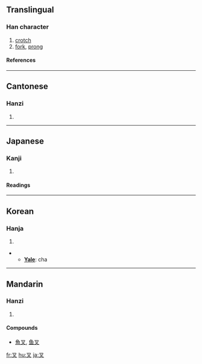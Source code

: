 ==Translingual==
===Han character===
{{Han char|rn=29|rad=又|as=01|sn=3|four=1740<sub>0</sub>|canj=水戈 (EI), X水戈 (XEI)}}
# [[crotch]]
# [[fork]], [[prong]]
====References====
{{Han ref|kx=0165.010|dkj=03116|dj=0374.150|hdz=10390.020|uh=53C9|ud=21449|bh=A465|bd=42085}}
----
==Cantonese==
===Hanzi===
{{yue-hanzi|jyut=|y=cha1}}
# {{defn|Cantonese}}
----
==Japanese==
===Kanji===
{{ja-kanji|grade=|rs=又01}}
# {{defn|Japanese}} 
====Readings====
{{ja-readings|on=[[しゃ]] (sha), [[さい]] (sai), [[さ]] (sa)|kun=[[また]] (mata)}}
----
==Korean==
===Hanja===
{{ko-hanja|hangeul=[[차]]|eumhun=''' 깍지 낄 차, 갈래 차|rv=cha|mr=ch'a}}
# {{defn|Korean}}

** '''[[Yale]]''': cha

----
==Mandarin==
===Hanzi===
{{cmn-hanzi|pin=[[cha]] ([[cha5]])|wg=ch'a<sup>5</sup>}}
# {{defn|Mandarin}}

====Compounds====
*[[魚叉]], [[鱼叉]]

[[fr:叉]]
[[hu:叉]]
[[ja:叉]]